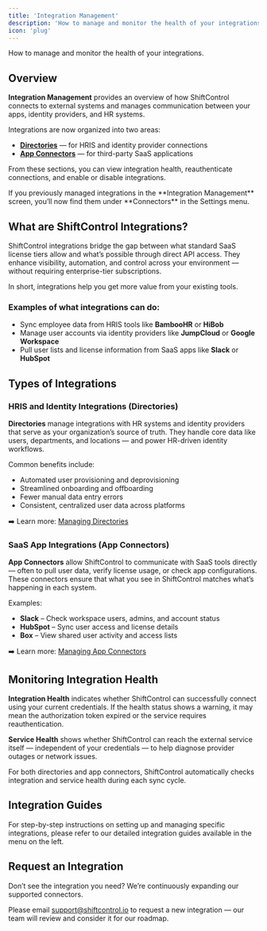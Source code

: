 ```yaml
---
title: 'Integration Management'
description: 'How to manage and monitor the health of your integrations.'
icon: 'plug'
---
```



<p style={{fontSize: "large"}}>How to manage and monitor the health of your integrations.</p>

## Overview

**Integration Management** provides an overview of how ShiftControl connects to external systems and manages communication between your apps, identity providers, and HR systems.

Integrations are now organized into two areas:
- **[Directories](/using-shiftcontrol/Settings/directories)** — for HRIS and identity provider connections
- **[App Connectors](/using-shiftcontrol/Settings/app-connectors)** — for third-party SaaS applications

From these sections, you can view integration health, reauthenticate connections, and enable or disable integrations.

<Admonition type="tip">
    If you previously managed integrations in the **Integration Management** screen, you’ll now find them under **Connectors** in the Settings menu.
</Admonition>

## What are ShiftControl Integrations?

ShiftControl integrations bridge the gap between what standard SaaS license tiers allow and what’s possible through direct API access.
They enhance visibility, automation, and control across your environment — without requiring enterprise-tier subscriptions.

In short, integrations help you get more value from your existing tools.

### Examples of what integrations can do:
- Sync employee data from HRIS tools like **BambooHR** or **HiBob**
- Manage user accounts via identity providers like **JumpCloud** or **Google Workspace**
- Pull user lists and license information from SaaS apps like **Slack** or **HubSpot**

## Types of Integrations

### HRIS and Identity Integrations (Directories)

**Directories** manage integrations with HR systems and identity providers that serve as your organization’s source of truth.
They handle core data like users, departments, and locations — and power HR-driven identity workflows.

Common benefits include:
- Automated user provisioning and deprovisioning
- Streamlined onboarding and offboarding
- Fewer manual data entry errors
- Consistent, centralized user data across platforms

➡️ Learn more: [Managing Directories](/using-shiftcontrol/Settings/directories)

### SaaS App Integrations (App Connectors)

**App Connectors** allow ShiftControl to communicate with SaaS tools directly — often to pull user data, verify license usage, or check app configurations.
These connectors ensure that what you see in ShiftControl matches what’s happening in each system.

Examples:
- **Slack** – Check workspace users, admins, and account status
- **HubSpot** – Sync user access and license details
- **Box** – View shared user activity and access lists

➡️ Learn more: [Managing App Connectors](/using-shiftcontrol/Settings/app-connectors)


## Monitoring Integration Health

**Integration Health** indicates whether ShiftControl can successfully connect using your current credentials.
If the health status shows a warning, it may mean the authorization token expired or the service requires reauthentication.

**Service Health** shows whether ShiftControl can reach the external service itself — independent of your credentials — to help diagnose provider outages or network issues.

<Admonition type="note">
    For both directories and app connectors, ShiftControl automatically checks integration and service health during each sync cycle.
</Admonition>

## Integration Guides

For step-by-step instructions on setting up and managing specific integrations, please refer to our detailed integration guides available in the menu on the left.

## Request an Integration

Don’t see the integration you need?
We’re continuously expanding our supported connectors.

Please email [support@shiftcontrol.io](mailto:support@shiftcontrol.io) to request a new integration — our team will review and consider it for our roadmap.
